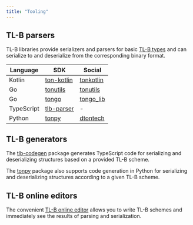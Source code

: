 ```yaml
---
title: "Tooling"
---
```


## TL-B parsers

TL-B libraries provide serializers and parsers for basic [TL-B types](/language/TL-B/syntax-and-semantics) and can serialize to and deserialize from the corresponding binary format.

| Language   | SDK                                                                     | Social                                                 |
|------------|-------------------------------------------------------------------------|--------------------------------------------------------|
| Kotlin     | [ton-kotlin](https://github.com/ton-community/ton-kotlin/tree/main/tlb) | [tonkotlin](https://t.me/tonkotlin)                    |
| Go         | [tonutils](https://github.com/xssnick/tonutils-go/tree/master/tlb)      | [tonutils](https://t.me/tonutils)                      |
| Go         | [tongo](https://github.com/tonkeeper/tongo/tree/master/tlb)             | [tongo_lib](https://t.me/tongo_lib)                    |
| TypeScript | [tlb-parser](https://github.com/ton-community/tlb-parser)               | -                                                      |
| Python     | [tonpy](https://github.com/disintar/tonpy)                              | [dtontech](https://t.me/dtontech)                      |

## TL-B generators

The [tlb-codegen](https://github.com/ton-community/tlb-codegen) package generates TypeScript code for serializing and deserializing structures based on a provided TL-B scheme.

The [tonpy](https://github.com/disintar/tonpy) package also supports code generation in Python for serializing and deserializing structures according to a given TL-B scheme.

## TL-B online editors

The convenient [TL-B online editor](https://ton-community.github.io/tlb-editor/#/main) allows you to write TL-B schemes and immediately see the results of parsing and serialization.